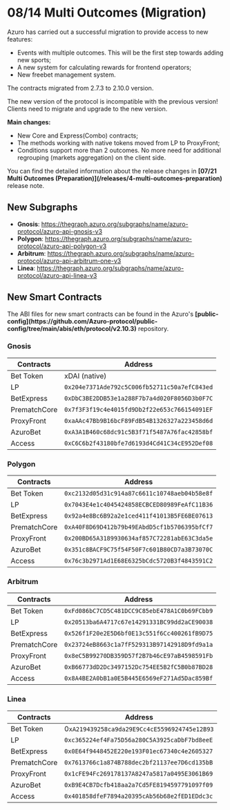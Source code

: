 
# 08/14 Multi Outcomes (Migration)

Azuro has carried out a successful migration to provide access to new features:

- Events with multiple outcomes. This will be the first step towards adding new sports;
- A new system for calculating rewards for frontend operators;
- New freebet management system.

The contracts migrated from 2.7.3 to 2.10.0 version.

<Callout type="alert">
  The new version of the protocol is incompatible with the previous version! Clients need to migrate and upgrade to the new version.
</Callout>

**Main changes:**

- New Core and Express(Combo) contracts;
- The methods working with native tokens moved from LP to ProxyFront;
- Conditions support more than 2 outcomes. No more need for additional regrouping (markets aggregation) on the client side.

<Callout type="info">
  You can find the detailed information about the release changes in <b>[07/21 Multi Outcomes (Preparation)](/releases/4-multi-outcomes-preparation)</b> release note.
</Callout>


## New Subgraphs

- <b>Gnosis</b>: https://thegraph.azuro.org/subgraphs/name/azuro-protocol/azuro-api-gnosis-v3
- <b>Polygon</b>: https://thegraph.azuro.org/subgraphs/name/azuro-protocol/azuro-api-polygon-v3
- <b>Arbitrum</b>: https://thegraph.azuro.org/subgraphs/name/azuro-protocol/azuro-api-arbitrum-one-v3
- <b>Linea</b>: https://thegraph.azuro.org/subgraphs/name/azuro-protocol/azuro-api-linea-v3


## New Smart Contracts

<Callout type="info">
  The ABI files for new smart contracts can be found in the Azuro's <b>[public-config](https://github.com/Azuro-protocol/public-config/tree/main/abis/eth/protocol/v2.10.3)</b> repository.
</Callout>

### Gnosis

| Contracts | Address |
| --- | --- |
| Bet Token | xDAI (native) |
| LP | `0x204e7371Ade792c5C006fb52711c50a7efC843ed` |
| BetExpress | `0xDbC3BE2DDB53e1a288F7b7a4d020F8056D3b0F7C` |
| PrematchCore | `0x7f3F3f19c4e4015fd9Db2f22e653c766154091EF` |
| ProxyFront | `0xaAAc47Bb9B16bcF89FdB54B1326327a223458d6d` |
| AzuroBet | `0xA3A1B460c68dc91c5B3f71f5487A76fac42858bf` |
| Access | `0xC6C6b2f43180bfe7d6193d4Cd41C34cE952Def08` |

### Polygon

| Contracts | Address |
| --- | --- |
| Bet Token | `0xc2132d05d31c914a87c6611c10748aeb04b58e8f` |
| LP | `0x7043E4e1c4045424858ECBCED80989FeAfC11B36` |
| BetExpress | `0x92a4e8Bc6B92a2e1ced411f41013B5FE6BE07613` |
| PrematchCore | `0xA40F8D69D412b79b49EAbdD5cf1b5706395bfCf7` |
| ProxyFront | `0x200BD65A3189930634af857C72281abE63C3da5e` |
| AzuroBet | `0x351c8BACF9C75f54F50F7c601B80CD7a3B73070C` |
| Access | `0x76c3b2971Ad1E68E6325bCdc5720B3f4843591C2` |

### Arbitrum

| Contracts | Address |
| --- | --- |
| Bet Token | `0xFd086bC7CD5C481DCC9C85ebE478A1C0b69FCbb9` |
| LP | `0x20513ba6A4717c67e14291331BC99dd2aCE90038` |
| BetExpress | `0x526f1F20e2E5D6bf0E13c551f6Cc400261fB9D75` |
| PrematchCore | `0x23724eB8663c1a7fF529313B97142918D9fd9a1a` |
| ProxyFront | `0x8eC5B99270DB359D57f2B7b46cE97aB4598591Fb` |
| AzuroBet | `0xB66773dD2Dc3497152Dc754EE5B2fC5B0b87BD28` |
| Access | `0x8A4BE2A0bB1a0E5B445E6569eF271Ad5Dac859Bf` |

### Linea

| Contracts | Address |
| --- | --- |
| Bet Token |0`xA219439258ca9da29E9Cc4cE5596924745e12B93` |
| LP | `0xc365224ef4Fa75D56a280C5A3925caDbF7bd8eeE` |
| BetExpress | `0x0E64f9448452E220e193F01ec67340c4e2605327` |
| PrematchCore | `0x7613766c1a874B788dec2bf21137ee7D6cd135bB` |
| ProxyFront | `0x1cFE94Fc269178137A8247a5817a0495E3061B69` |
| AzuroBet | `0xB9E4CB7Dcfb418aa2a7Cd5FE8194597791097f09` |
| Access | `0x401858dfeF7894a20395cAb56b68e2fED1EDdc3c` |
